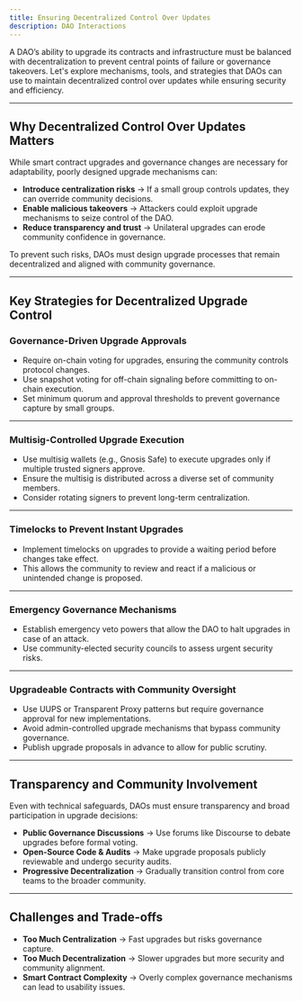 ```yaml
---
title: Ensuring Decentralized Control Over Updates
description: DAO Interactions
---
```


A DAO’s ability to upgrade its contracts and infrastructure must be balanced with decentralization to prevent central points of failure or governance takeovers. Let's explore mechanisms, tools, and strategies that DAOs can use to maintain decentralized control over updates while ensuring security and efficiency.  

---

## Why Decentralized Control Over Updates Matters  

While smart contract upgrades and governance changes are necessary for adaptability, poorly designed upgrade mechanisms can:  

- **Introduce centralization risks** → If a small group controls updates, they can override community decisions.  
- **Enable malicious takeovers** → Attackers could exploit upgrade mechanisms to seize control of the DAO.  
- **Reduce transparency and trust** → Unilateral upgrades can erode community confidence in governance.  

To prevent such risks, DAOs must design upgrade processes that remain decentralized and aligned with community governance.  

---

## Key Strategies for Decentralized Upgrade Control  

### Governance-Driven Upgrade Approvals  
- Require on-chain voting for upgrades, ensuring the community controls protocol changes.  
- Use snapshot voting for off-chain signaling before committing to on-chain execution.  
- Set minimum quorum and approval thresholds to prevent governance capture by small groups.  

---

### Multisig-Controlled Upgrade Execution  
- Use multisig wallets (e.g., Gnosis Safe) to execute upgrades only if multiple trusted signers approve.  
- Ensure the multisig is distributed across a diverse set of community members.  
- Consider rotating signers to prevent long-term centralization.  

---

### Timelocks to Prevent Instant Upgrades  
- Implement timelocks on upgrades to provide a waiting period before changes take effect.  
- This allows the community to review and react if a malicious or unintended change is proposed.  

---

### Emergency Governance Mechanisms  
- Establish emergency veto powers that allow the DAO to halt upgrades in case of an attack.  
- Use community-elected security councils to assess urgent security risks.  

---

### Upgradeable Contracts with Community Oversight  
- Use UUPS or Transparent Proxy patterns but require governance approval for new implementations.  
- Avoid admin-controlled upgrade mechanisms that bypass community governance.  
- Publish upgrade proposals in advance to allow for public scrutiny.  

---

## Transparency and Community Involvement  

Even with technical safeguards, DAOs must ensure transparency and broad participation in upgrade decisions:  

- **Public Governance Discussions** → Use forums like Discourse to debate upgrades before formal voting.  
- **Open-Source Code & Audits** → Make upgrade proposals publicly reviewable and undergo security audits.  
- **Progressive Decentralization** → Gradually transition control from core teams to the broader community.  

---

## Challenges and Trade-offs  

- **Too Much Centralization** → Fast upgrades but risks governance capture.  
- **Too Much Decentralization** → Slower upgrades but more security and community alignment.  
- **Smart Contract Complexity** → Overly complex governance mechanisms can lead to usability issues.  

